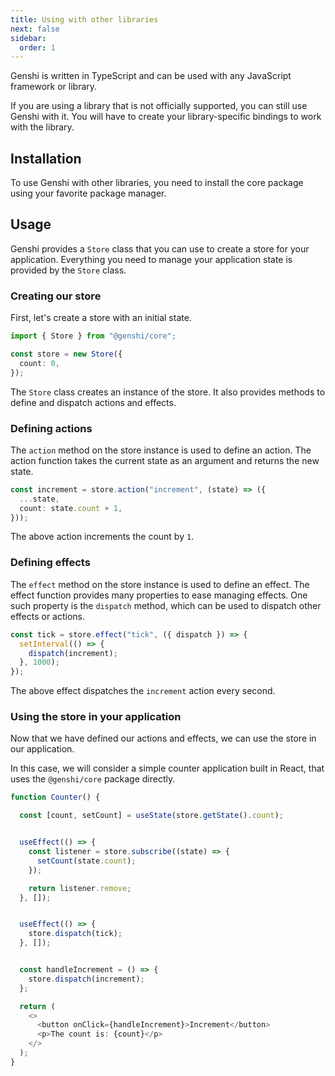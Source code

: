 ```yaml
---
title: Using with other libraries
next: false
sidebar:
  order: 1
---
```



Genshi is written in TypeScript and can be used with any JavaScript framework or library.

If you are using a library that is not officially supported, you can still use Genshi with it. You will have to create your library-specific bindings to work with the library.

## Installation

To use Genshi with other libraries, you need to install the core package using your favorite package manager.

<PackageManagers pkg="@genshi/core" />

## Usage

Genshi provides a `Store` class that you can use to create a store for your application. Everything you need to manage your application state is provided by the `Store` class.

### Creating our store

First, let's create a store with an initial state.

```ts
import { Store } from "@genshi/core";

const store = new Store({
  count: 0,
});
```

The `Store` class creates an instance of the store. It also provides methods to define and dispatch actions and effects.

### Defining actions

The `action` method on the store instance is used to define an action. The action function takes the current state as an argument and returns the new state.

```ts
const increment = store.action("increment", (state) => ({
  ...state,
  count: state.count + 1,
}));
```

The above action increments the count by `1`.

### Defining effects

The `effect` method on the store instance is used to define an effect. The effect function provides many properties to ease managing effects. One such property is the `dispatch` method, which can be used to dispatch other effects or actions.

```ts
const tick = store.effect("tick", ({ dispatch }) => {
  setInterval(() => {
    dispatch(increment);
  }, 1000);
});
```

The above effect dispatches the `increment` action every second.

### Using the store in your application

Now that we have defined our actions and effects, we can use the store in our application.

In this case, we will consider a simple counter application built in React, that uses the `@genshi/core` package directly.

```ts {"Set the initial count value from store":2-3} {"Subscribe to changes to the store":5-12} {"Dispatch the tick effect on component mount":14-17} {"Increment the count on button click":19-22}
function Counter() {

  const [count, setCount] = useState(store.getState().count);


  useEffect(() => {
    const listener = store.subscribe((state) => {
      setCount(state.count);
    });

    return listener.remove;
  }, []);


  useEffect(() => {
    store.dispatch(tick);
  }, []);


  const handleIncrement = () => {
    store.dispatch(increment);
  };

  return (
    <>
      <button onClick={handleIncrement}>Increment</button>
      <p>The count is: {count}</p>
    </>
  );
}
```
